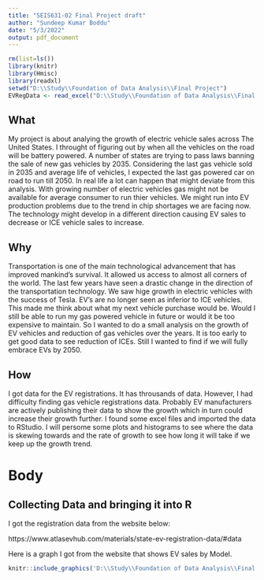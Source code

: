 ---
title: "SEIS631-02 Final Project draft"
author: "Sundeep Kumar Boddu"
date: "5/3/2022"
output: pdf_document
---

```{r setup, include=FALSE}
rm(list=ls())
library(knitr)
library(Hmisc)
library(readxl)
setwd("D:\\Study\\Foundation of Data Analysis\\Final Project")
EVRegData <- read_excel("D:\\Study\\Foundation of Data Analysis\\Final Project\\EVRegData.xlsx")
```

## What

My project is about analying the growth of electric vehicle sales across The United States. I throught of figuring out by when all the vehicles on the road will be battery powered. A number of states are trying to pass laws banning the sale of new gas vehicles by 2035. Considering the last gas vehicle sold in 2035 and average life of vehicles, I expected the last gas powered car on road to run till 2050. In real life a lot can happen that might deviate from this analysis. With growing number of electric vehicles gas might not be available for average consumer to run thier vehicles. We might run into EV production problems due to the trend in chip shortages we are facing now. The technology might develop in a different direction causing EV sales to decrease or ICE vehicle sales to increase.

## Why
Transportation is one of the main technological advancement that has improved mankind's survival. It allowed us access to almost all corners of the world. The last few years have seen a drastic change in the direction of the transportation technology. We saw hige growth in electric vehicles with the success of Tesla. EV's are no longer seen as inferior to ICE vehicles. This made me think about what my next vehicle purchase would be. Would I still be able to run my gas powered vehicle in future or would it be too expensive to maintain. So I wanted to do a small analysis on the growth of EV vehicles and reduction of gas vehicles over the years. It is too early to get good data to see reduction of ICEs. Still I wanted to find if we will fully embrace EVs by 2050.

## How
I got data for the EV registrations. It has throusands of data. However, I had difficulty finding gas vehicle registrations data. Probably EV manufacturers are actively publishing their data to show the growth which in turn could increase their growth further. I found some excel files and imported the data to RStudio. I will persome some plots and histograms to see where the data is skewing towards and the rate of growth to see how long it will take if we keep up the growth trend.

# Body

## Collecting Data and bringing it into R

I got the registration data from the website below:

https://www.atlasevhub.com/materials/state-ev-registration-data/#data

Here is a graph I got from the website that shows EV sales by Model.

```{r}
knitr::include_graphics('D:\\Study\\Foundation of Data Analysis\\Final Project\\Graph1.png')
```

